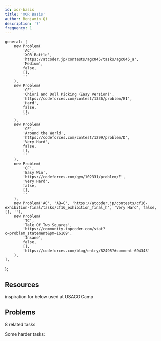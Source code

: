 ```yaml
---
id: xor-basis
title: 'XOR Basis'
author: Benjamin Qi
description: '?'
frequency: 1
---
```


	general: [
		new Problem(
			'AC',
			'XOR Battle',
			'https://atcoder.jp/contests/agc045/tasks/agc045_a',
			'Medium',
			false,
			[],
			''
		),
		new Problem(
			'CF',
			'Chiori and Doll Picking (Easy Version)',
			'https://codeforces.com/contest/1336/problem/E1',
			'Hard',
			false,
			[],
			''
		),
		new Problem(
			'CF',
			'Around the World',
			'https://codeforces.com/contest/1299/problem/D',
			'Very Hard',
			false,
			[],
			''
		),
		new Problem(
			'CF',
			'Easy Win',
			'https://codeforces.com/gym/102331/problem/E',
			'Very Hard',
			false,
			[],
			''
		),
		new Problem('AC', 'AB=C', 'https://atcoder.jp/contests/cf16-exhibition-final/tasks/cf16_exhibition_final_h', 'Very Hard', false, [], ''),
		new Problem(
			'TC',
			'Tale Of Two Squares',
			'https://community.topcoder.com/stat?c=problem_statement&pm=16109',
			'Insane',
			false,
			[],
			'https://codeforces.com/blog/entry/82495?#comment-694343'
		),
	],
};

## Resources

<Resources>
	<Resource
		source="CF"
		url="https://codeforces.com/blog/entry/68953"
		title="DrSwad - Technique for Some XOR Related Problems"
		starred
	>
		inspiration for below
	</Resource>
	<Resource
		source="Benq"
		url="https://drive.google.com/drive/folders/1Ll8EuA3p64JLmzImfQu5qiWvc6_QTa0E?usp=sharing"
		title="XOR Presentation"
		starred
	>
		used at USACO Camp
	</Resource>
</Resources>

## Problems

<Resources>
	<Resource
		source="Benq"
		title="XOR Problemset"
		url="https://www.hackerrank.com/contests/xor-lab/challenges"
		starred
	>
		8 related tasks
	</Resource>
</Resources>

Some harder tasks:

<Problems problems={problems.general} />
